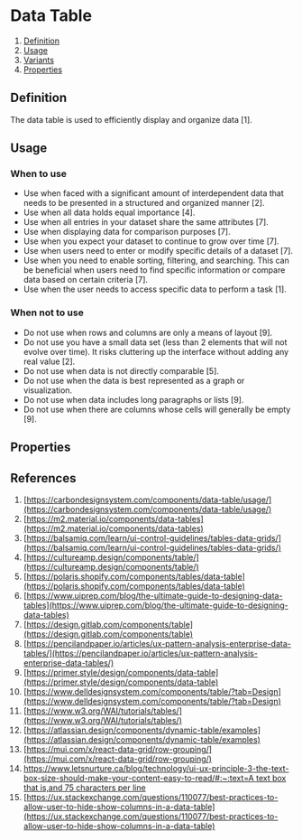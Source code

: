 
<Meta of={TableStories} />

# Data Table
1. [Definition](#definition)
2. [Usage](#usage)
3. [Variants](#variants)
4. [Properties](#properties)

## Definition
The data table is used to efficiently display and organize data [1].
<Canvas of={TableStories.Default} />

## Usage
### When to use
- Use when faced with a significant amount of interdependent data that needs to be presented in a structured and organized manner [2].
- Use when all data holds equal importance [4].
- Use when all entries in your dataset share the same attributes [7].
- Use when displaying data for comparison purposes [7].
- Use when you expect your dataset to continue to grow over time [7].
- Use when users need to enter or modify specific details of a dataset [7].
- Use when you need to enable sorting, filtering, and searching. This can be beneficial when users need to find specific information or compare data based on certain criteria [7].
- Use when the user needs to access specific data to perform a task [1].

### When not to use
- Do not use when rows and columns are only a means of layout [9].
- Do not use you have a small data set (less than 2 elements that will not evolve over time). It risks cluttering up the interface without adding any real value [2].
- Do not use when data is not directly comparable [5].
- Do not use when the data is best represented as a graph or visualization.
- Do not use when data includes long paragraphs or lists [9].
- Do not use when there are columns whose cells will generally be empty [9].

## Properties
<ArgTypes of={Table} />

## References
1. [https://carbondesignsystem.com/components/data-table/usage/](https://carbondesignsystem.com/components/data-table/usage/)
2. [https://m2.material.io/components/data-tables](https://m2.material.io/components/data-tables)
3. [https://balsamiq.com/learn/ui-control-guidelines/tables-data-grids/](https://balsamiq.com/learn/ui-control-guidelines/tables-data-grids/)
4. [https://cultureamp.design/components/table/](https://cultureamp.design/components/table/)
5. [https://polaris.shopify.com/components/tables/data-table](https://polaris.shopify.com/components/tables/data-table)
6. [https://www.uiprep.com/blog/the-ultimate-guide-to-designing-data-tables](https://www.uiprep.com/blog/the-ultimate-guide-to-designing-data-tables)
7. [https://design.gitlab.com/components/table](https://design.gitlab.com/components/table)
8. [https://pencilandpaper.io/articles/ux-pattern-analysis-enterprise-data-tables/](https://pencilandpaper.io/articles/ux-pattern-analysis-enterprise-data-tables/)
9. [https://primer.style/design/components/data-table](https://primer.style/design/components/data-table)
10. [https://www.delldesignsystem.com/components/table/?tab=Design](https://www.delldesignsystem.com/components/table/?tab=Design)
11. [https://www.w3.org/WAI/tutorials/tables/](https://www.w3.org/WAI/tutorials/tables/)
12. [https://atlassian.design/components/dynamic-table/examples](https://atlassian.design/components/dynamic-table/examples)
13. [https://mui.com/x/react-data-grid/row-grouping/](https://mui.com/x/react-data-grid/row-grouping/)
14. [https://www.letsnurture.ca/blog/technology/ui-ux-principle-3-the-text-box-size-should-make-your-content-easy-to-read/#:~:text=A text box that is,and 75 characters per line](https://www.letsnurture.ca/blog/technology/ui-ux-principle-3-the-text-box-size-should-make-your-content-easy-to-read/#:~:text=A%20text%20box%20that%20is,and%2075%20characters%20per%20line)
15. [https://ux.stackexchange.com/questions/110077/best-practices-to-allow-user-to-hide-show-columns-in-a-data-table](https://ux.stackexchange.com/questions/110077/best-practices-to-allow-user-to-hide-show-columns-in-a-data-table)

